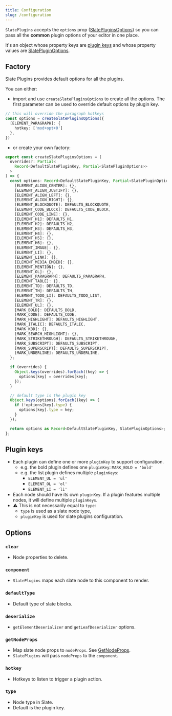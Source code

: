```yaml
---
title: Configuration
slug: /configuration
---
```


`SlatePlugins` accepts the `options` prop ([SlatePluginsOptions](https://slate-plugins-api.udecode.io/globals.html#slatepluginsoptions)) so you can pass all
the **common** plugin options of your editor in one place.

It's an object whose property keys are [plugin keys](#plugin-keys) and whose property values are [SlatePluginOptions](https://slate-plugins-api.udecode.io/interfaces/slatepluginoptions.html).

## Factory

Slate Plugins provides default options for all the plugins.

You can either:

- import and use `createSlatePluginsOptions` to create all the options.
The first parameter can be used to override default options by plugin key.

```ts
// this will override the paragraph hotkeys
const options = createSlatePluginsOptions({
  [ELEMENT_PARAGRAPH]: {
    hotkey: ['mod+opt+0']
  },
})
```

- or create your own factory:

```ts
export const createSlatePluginsOptions = (
  overrides?: Partial<
    Record<DefaultSlatePluginKey, Partial<SlatePluginOptions>>
  >
) => {
  const options: Record<DefaultSlatePluginKey, Partial<SlatePluginOptions>> = {
    [ELEMENT_ALIGN_CENTER]: {},
    [ELEMENT_ALIGN_JUSTIFY]: {},
    [ELEMENT_ALIGN_LEFT]: {},
    [ELEMENT_ALIGN_RIGHT]: {},
    [ELEMENT_BLOCKQUOTE]: DEFAULTS_BLOCKQUOTE,
    [ELEMENT_CODE_BLOCK]: DEFAULTS_CODE_BLOCK,
    [ELEMENT_CODE_LINE]: {},
    [ELEMENT_H1]: DEFAULTS_H1,
    [ELEMENT_H2]: DEFAULTS_H2,
    [ELEMENT_H3]: DEFAULTS_H3,
    [ELEMENT_H4]: {},
    [ELEMENT_H5]: {},
    [ELEMENT_H6]: {},
    [ELEMENT_IMAGE]: {},
    [ELEMENT_LI]: {},
    [ELEMENT_LINK]: {},
    [ELEMENT_MEDIA_EMBED]: {},
    [ELEMENT_MENTION]: {},
    [ELEMENT_OL]: {},
    [ELEMENT_PARAGRAPH]: DEFAULTS_PARAGRAPH,
    [ELEMENT_TABLE]: {},
    [ELEMENT_TD]: DEFAULTS_TD,
    [ELEMENT_TH]: DEFAULTS_TH,
    [ELEMENT_TODO_LI]: DEFAULTS_TODO_LIST,
    [ELEMENT_TR]: {},
    [ELEMENT_UL]: {},
    [MARK_BOLD]: DEFAULTS_BOLD,
    [MARK_CODE]: DEFAULTS_CODE,
    [MARK_HIGHLIGHT]: DEFAULTS_HIGHLIGHT,
    [MARK_ITALIC]: DEFAULTS_ITALIC,
    [MARK_KBD]: {},
    [MARK_SEARCH_HIGHLIGHT]: {},
    [MARK_STRIKETHROUGH]: DEFAULTS_STRIKETHROUGH,
    [MARK_SUBSCRIPT]: DEFAULTS_SUBSCRIPT,
    [MARK_SUPERSCRIPT]: DEFAULTS_SUPERSCRIPT,
    [MARK_UNDERLINE]: DEFAULTS_UNDERLINE,
  };

  if (overrides) {
    Object.keys(overrides).forEach((key) => {
      options[key] = overrides[key];
    });
  }

  // default type is the plugin key
  Object.keys(options).forEach((key) => {
    if (!options[key].type) {
      options[key].type = key;
    }
  });

  return options as Record<DefaultSlatePluginKey, SlatePluginOptions>;
};
```

## Plugin keys

- Each plugin can define one or more `pluginKey` to support configuration.
  - e.g. the bold plugin defines one `pluginKey`: `MARK_BOLD = 'bold'`
  - e.g. the list plugin defines multiple `pluginKeys`:
    - `ELEMENT_UL = 'ul'`
    - `ELEMENT_OL = 'ol'`
    - `ELEMENT_LI = 'li'`
- Each node should have its own `pluginKey`. If a plugin features multiple nodes, it will define multiple `pluginKeys`.
- ⚠️ This is not necessarily equal to `type`:
  - `type` is used as a slate node type,
  - `pluginKey` is used for slate plugins configuration.

## Options

### `clear`

- Node properties to delete.

### `component`

- `SlatePlugins` maps each slate node to this component to render.

### `defaultType`

- Default type of slate blocks.

### `deserialize`

- `getElementDeserializer` and `getLeafDeserializer` options.

### `getNodeProps`

- Map slate node props to `nodeProps`. See [GetNodeProps](https://slate-plugins-api.udecode.io/globals.html#getnodeprops).
- `SlatePlugins` will pass `nodeProps` to the `component`.

### `hotkey`

- Hotkeys to listen to trigger a plugin action.

### `type`

- Node type in Slate.
- Default is the plugin key.
